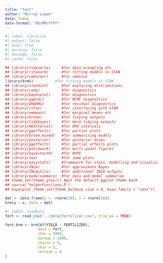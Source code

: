 ```yaml
---
title: "test"
author: "Murray Logan"
date: today
date-format: "DD/MM/YYYY"
---
```



```r
#| label: libraries
#| output: false
#| eval: true
#| warning: false
#| message: false
#| cache: false

## library(tidyverse)     #for data wrangling etc
## library(rstanarm)      #for fitting models in STAN
## library(cmdstanr)      #for cmdstan
library(brms)          #for fitting models in STAN
## library(standist)      #for exploring distributions
## library(coda)          #for diagnostics
## library(bayesplot)     #for diagnostics
## library(ggmcmc)        #for MCMC diagnostics
## library(DHARMa)        #for residual diagnostics
## library(rstan)         #for interfacing with STAN
## library(emmeans)       #for marginal means etc
## library(broom)         #for tidying outputs
## library(tidybayes)     #for more tidying outputs
## library(HDInterval)    #for HPD intervals
## library(ggeffects)     #for partial plots
## library(broom.mixed)   #for summarising models
## library(posterior)     #for posterior draws
## library(ggeffects)     #for partial effects plots
## library(patchwork)     #for multi-panel figures
## library(bayestestR)    #for ROPE
## library(see)           #for some plots
## library(easystats)     #framework for stats, modelling and visualisation
## library(INLA)          #for approximate Bayes
## library(INLAutils)     #for additional INLA outputs
## library(modelsummary)  #for data and model summaries 
## theme_set(theme_grey()) #put the default ggplot theme back
## source('helperFunctions.R')
## bayesplot_theme_set(theme_bw(base_size = 8, base_family = "sans"))
```

```r
dat <- data.frame(y =  rnorm(10), x = rnorm(10))
brm(y ~ x, data = dat)
```


```r
#| label: readData
fert <- read_csv("../data/fertilizer.csv", trim_ws = TRUE)
```


```r
fert.brm <- brm(bf(YIELD ~ FERTILIZER),
               data = fert,
               iter = 5000,
               warmup = 1000,
               chains = 3,
               thin = 5,
               refresh = 0
)
```
